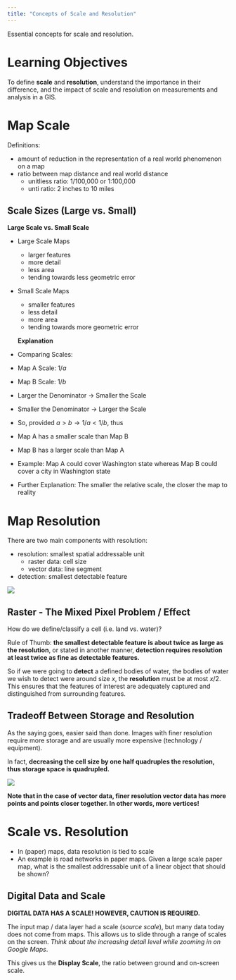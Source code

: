 ```yaml
---
title: "Concepts of Scale and Resolution"
---
```


Essential concepts for scale and resolution.

# Learning Objectives

To define **scale** and **resolution**, understand the importance in their difference, and the impact of scale and resolution on measurements and analysis in a GIS.

# Map Scale

Definitions:

- amount of reduction in the representation of a real world phenomenon on a map
- ratio between map distance and real world distance
  - unitliess ratio: 1/100,000 or 1:100,000
  - unti ratio: 2 inches to 10 miles
  
## Scale Sizes (Large vs. Small)

**Large Scale vs. Small Scale**

- Large Scale Maps
  - larger features
  - more detail
  - less area
  - tending towards less geometric error
- Small Scale Maps
  - smaller features
  - less detail
  - more area
  - tending towards more geometric error
  
  **Explanation**

- Comparing Scales:
 - Map A Scale: $1/a$
 - Map B Scale: $1/b$
 - Larger the Denominator $\rightarrow$ Smaller the Scale
 - Smaller the Denominator $\rightarrow$ Larger the Scale
 - So, provided $a > b \rightarrow 1/a < 1/b$, thus
  - Map A has a smaller scale than Map B
  - Map B has a larger scale than Map A
  - Example: Map A could cover Washington state whereas Map B could cover a city in Washington state
  - Further Explanation: The smaller the relative scale, the closer the map to reality
  
# Map Resolution

There are two main components with resolution:

- resolution: smallest spatial addressable unit
  - raster data: cell size
  - vector data: line segment
- detection: smallest detectable feature
  
![](images/spatial_res_raster_vector_1.png)
  
## Raster - The Mixed Pixel Problem / Effect

How do we define/classify a cell (i.e. land vs. water)?

Rule of Thumb: **the smallest detectable feature is about twice as large as the resolution**, or stated in another manner, **detection requires resolution at least twice as fine as detectable features.**

So if we were going to **detect** a defined bodies of water, the bodies of water we wish to detect were around size $x$, the **resolution** must be at most $x/2$. This ensures that the features of interest are adequately captured and distinguished from surrounding features.

## Tradeoff Between Storage and Resolution

As the saying goes, easier said than done. Images with finer resolution require more storage and are usually more expensive (technology / equipment).

In fact, **decreasing the cell size by one half quadruples the resolution, thus storage space is quadrupled.**

![](images/storage_resolution_tradeoff_1.png)


**Note that in the case of vector data, finer resolution vector data has more points and points closer together. In other words, more vertices!**

# Scale vs. Resolution

- In (paper) maps, data resolution is tied to scale
- An example is road networks in paper maps. Given a large scale paper map, what is the smallest addressable unit of a linear object that should be shown?

## Digital Data and Scale

**DIGITAL DATA HAS A SCALE! HOWEVER, CAUTION IS REQUIRED.**

The input map / data layer had a scale (*source scale*), but many data today does not come from maps. This allows us to slide through a range of scales on the screen. *Think about the increasing detail level while zooming in on Google Maps*.

This gives us the **Display Scale**, the ratio between ground and on-screen scale.
